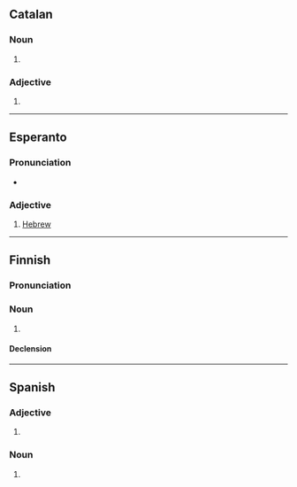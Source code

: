==Catalan==

===Noun===
{{ca-noun|f}}

# {{female equivalent of|ca|hebreu}}

===Adjective===
{{head|ca|adjective form}}

# {{adj form of|ca|hebreu||f|s}}

----

==Esperanto==

===Pronunciation===
* {{audio|eo|LL-Q143 (epo)-Lepticed7-hebrea.wav|Audio}}

===Adjective===
{{eo-head}}

# [[Hebrew]]

----

==Finnish==

===Pronunciation===
{{fi-pronunciation}}

===Noun===
{{fi-noun}}

# {{lb|fi|deprecated}} {{alternative spelling of|fi|heprea}}

====Declension====
{{fi-decl-kulkija|n=sg|hebre|a}}

----

==Spanish==

===Adjective===
{{head|es|adjective form}}

# {{adj form of|es|hebreo||f|s}}

===Noun===
{{es-noun|f|m=hebreo}}

# {{female equivalent of|es|hebreo|t=Hebrew}}